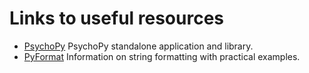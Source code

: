 # Links to useful resources {-}

* [PsychoPy](https://www.psychopy.org/) PsychoPy standalone application and library.
* [PyFormat](https://pyformat.info/) Information on string formatting with practical examples.

